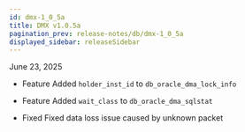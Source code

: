 ```yaml
---
id: dmx-1_0_5a
title: DMX v1.0.5a
pagination_prev: release-notes/db/dmx-1_0_5a
displayed_sidebar: releaseSidebar
---
```


June 23, 2025

* <Status priority='1'>Feature</Status> Added `holder_inst_id` to `db_oracle_dma_lock_info`

* <Status priority='1'>Feature</Status> Added `wait_class` to `db_oracle_dma_sqlstat`

* <Status priority='0'>Fixed</Status> Fixed data loss issue caused by unknown packet
